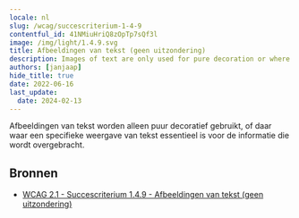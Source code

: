 ```yaml
---
locale: nl
slug: /wcag/succescriterium-1-4-9
contentful_id: 41NMiuHriQ8zOpTp7sQf3l
image: /img/light/1.4.9.svg
title: Afbeeldingen van tekst (geen uitzondering)
description: Images of text are only used for pure decoration or where a particular presentation of text is essential to the information being conveyed. 
authors: [janjaap]
hide_title: true
date: 2022-06-16
last_update:
  date: 2024-02-13
---
```


<Hero
  title="Afbeeldingen van tekst (geen uitzondering)"
  imageSrc="/img/light/1.4.9.svg"
  alt="WCAG 1.4.9 icon"
  prefix="Succescriterium 1.4.9"
  suffix="Niveau AAA"
/>

Afbeeldingen van tekst worden alleen puur decoratief gebruikt, of daar waar een specifieke weergave van tekst essentieel is voor de informatie die wordt overgebracht.

## Bronnen

- [WCAG 2.1 - Succescriterium 1.4.9 - Afbeeldingen van tekst (geen uitzondering)](https://www.w3.org/Translations/WCAG21-nl/#afbeeldingen-van-tekst-geen-uitzondering)
